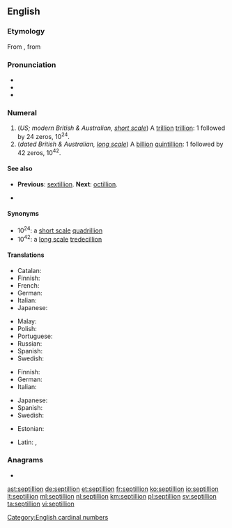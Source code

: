 {{also|Septillion}}
==English==

===Etymology===
From {{etyl|fr|en}} {{m|fr|septillion}}, from {{confix|sept|gloss1=seven|illion|lang=en}}

===Pronunciation===
* {{audio|En-us-septillion.ogg|Audio (US)|lang=en}}
* {{hyphenation|sep|til|lion|lang=en}}
* {{rhymes|ɪljən|lang=en}}

===Numeral===
{{head|en|numeral}}

# (''US; modern British & Australian, [[w:Long and short scales|short scale]]'') A [[trillion]] [[trillion]]: 1 followed by 24 zeros, 10<sup>24</sup>.
# (''dated British & Australian, [[w:Long and short scales|long scale]]'') A [[billion]] [[quintillion]]: 1 followed by 42 zeros, 10<sup>42</sup>.

====See also====
* {{qualifier|short and long scale}} '''Previous''': [[sextillion]]. '''Next''': [[octillion]].
*{{l|en|yotta-}}

====Synonyms====
* 10<sup>24</sup>: a [[w:Long and short scales|short scale]] [[quadrillion]]
* 10<sup>42</sup>: a [[w:Long and short scales|long scale]] [[tredecillion]]

====Translations====
{{trans-top|a trillion trillion, 10<sup>24</sup>}}
* Catalan: {{t+|ca|quadrilió}}
* Finnish: {{t+|fi|kvadriljoona}}
* French: {{t+|fr|quatrillion}}
* German: {{t+|de|Quadrillion|f}}
* Italian: {{t|it|quattrilione}}
* Japanese: {{t|ja|一秭|tr=isshi}}
{{trans-mid}}
* Malay: {{t|ms|septilion}}
* Polish: {{t+|pl|kwadrylion|m}}
* Portuguese: {{t+|pt|setilhão}}
* Russian: {{t+|ru|септиллио́н|m}}
* Spanish: {{t+|es|cuatrillón}}
* Swedish: {{t+|sv|kvadriljon|c}}
{{trans-bottom}}

{{trans-top|a billion quintillion, 10<sup>42</sup>}}
* Finnish: {{t+|fi|septiljoona}}
* German: {{t+|de|Septillion|f}}
* Italian: {{t|it|settilione}}
{{trans-mid}}
* Japanese: {{t|ja|百正|tr=hyaku-sei}}
* Spanish: {{t+|es|septillón}}
* Swedish: {{t+|sv|septiljon|c}}
{{trans-bottom}}

{{checktrans-top}}
* Estonian: {{t-check|et|septiljon}}
{{trans-mid}}
* Latin: {{t-check|la|septillio}}, {{t-check|la|septillionis}}
{{trans-bottom}}

===Anagrams===
* {{l|en|pointillés}}

[[Category:English cardinal numbers]]

[[ast:septillion]]
[[de:septillion]]
[[et:septillion]]
[[fr:septillion]]
[[ko:septillion]]
[[io:septillion]]
[[lt:septillion]]
[[ml:septillion]]
[[nl:septillion]]
[[km:septillion]]
[[pl:septillion]]
[[sv:septillion]]
[[ta:septillion]]
[[vi:septillion]]